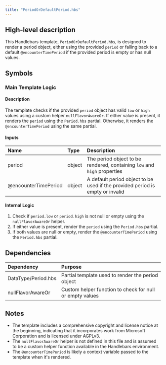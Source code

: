 ```yaml
---
title: "PeriodOrDefaultPeriod.hbs"
---
```


## High-level description
This Handlebars template, `PeriodOrDefaultPeriod.hbs`, is designed to render a period object, either using the provided `period` or falling back to a default `@encounterTimePeriod` if the provided period is empty or has null values.

## Symbols

### Main Template Logic
#### Description
The template checks if the provided `period` object has valid `low` or `high` values using a custom helper `nullFlavorAwareOr`. If either value is present, it renders the `period` using the `Period.hbs` partial. Otherwise, it renders the `@encounterTimePeriod` using the same partial.

#### Inputs
| Name | Type | Description |
|:-----|:-----|:------------|
| period | object | The period object to be rendered, containing `low` and `high` properties |
| @encounterTimePeriod | object | A default period object to be used if the provided period is empty or invalid |

#### Internal Logic
1. Check if `period.low` or `period.high` is not null or empty using the `nullFlavorAwareOr` helper.
2. If either value is present, render the `period` using the `Period.hbs` partial.
3. If both values are null or empty, render the `@encounterTimePeriod` using the `Period.hbs` partial.

## Dependencies
| Dependency | Purpose |
|:-----------|:--------|
| DataType/Period.hbs | Partial template used to render the period object |
| nullFlavorAwareOr | Custom helper function to check for null or empty values |

## Notes
- The template includes a comprehensive copyright and license notice at the beginning, indicating that it incorporates work from Microsoft Corporation and is licensed under AGPLv3.
- The `nullFlavorAwareOr` helper is not defined in this file and is assumed to be a custom helper function available in the Handlebars environment.
- The `@encounterTimePeriod` is likely a context variable passed to the template when it's rendered.